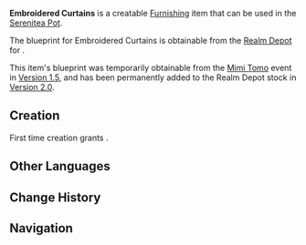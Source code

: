{{Furnishing Infobox
|id             = 364211
|image          = Item Embroidered Curtains.png
|category       = Wall Decor
|subcategory    = Hanging Ornament
|rarity         = 4
|adeptal_energy = 90
|load           = 85
|reduced_load   = 64
|description    = Exquisite curtains from [[Liyue]] that divide indoor spaces. Its ability to adorn walls and ceiling is excellent, allowing it to create a unique atmosphere for guests.
|blueprint      = [[Realm Depot]]<br />[[Mimi Tomo]] Event
}}
'''Embroidered Curtains''' is a creatable [[Furnishing]] item that can be used in the [[Serenitea Pot]].

The blueprint for Embroidered Curtains is obtainable from the [[Realm Depot]] for {{Item|Realm Currency|24|x=240}}.

This item's blueprint was temporarily obtainable from the [[Mimi Tomo]] event in [[Version 1.5]], and has been permanently added to the Realm Depot stock in [[Version 2.0]].

==Creation==
First time creation grants {{Item|Trust|24|x=90}}.
{{Recipe
|type = Creation
|time = 16h
|Fabric = 12
|Red Dye = 12
|sort = Fabric,Red Dye
}}

==Other Languages==
{{Other Languages
|default_hidden = 1
|en      = Embroidered Curtains
|zhs     = 锦缎布帘
|zhs_rm  = Jǐnduàn Bùlián
|zht     = 錦緞布簾
|zht_rm  = Jǐnduàn Bùlián
|ja      = 絹織の壁飾り
|ja_rm   = Kinuori no Kabe Kazari
|ja_note = Silky Wall Decoration
|ko      = 비단 커튼
|ko_rm   = 
|es      = Cortina de brocado
|fr      = Drapé de brocart
|ru      = Парчовые занавески
|th      = ม่านผ้าทอ
|th_rm   = 
|vi      = Rèm Gấm
|de      = Brokatvorhang
|id      = Gorden Brokat
|pt      = Cortinas Bordadas
}}

==Change History==
{{Change History|1.5}}

==Navigation==
{{Furnishing Navbox/Interior|Wall Decor}}